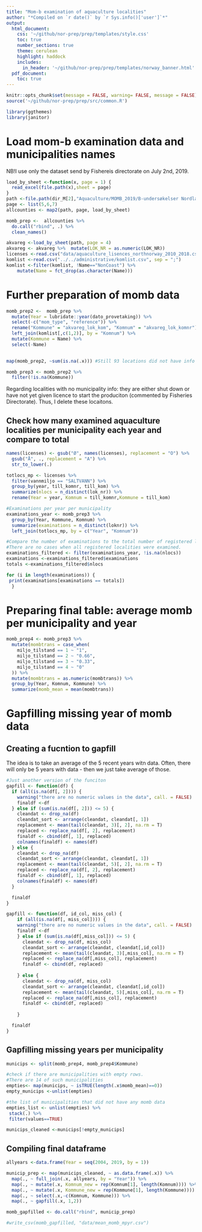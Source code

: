 ```yaml
---
title: "Mom-b examination of aquaculture localities"
author: "*Compiled on `r date()` by `r Sys.info()['user']`*"
output: 
  html_document:
    css: '~/github/nor-prep/prep/templates/style.css'
    toc: true
    number_sections: true
    theme: cerulean
    highlight: haddock
    includes: 
      in_header: '~/github/nor-prep/prep/templates/norway_banner.html'
  pdf_document:
    toc: true
---
```

```r
knitr::opts_chunk$set(message = FALSE, warning= FALSE, message = FALSE)
source('~/github/nor-prep/prep/src/common.R')
```

```r
library(ggthemes)
library(janitor)
```

# Load mom-b examination data and municipalities names
NB!I use only the dataset send by Fishereis directorate on July 2nd, 2019.
```r
load_by_sheet <-function(x, page = 1) {
  read_excel(file.path(x),sheet = page)
}
path <-file.path(dir_M[2],"Aquaculture/MOMB_2019/B-undersøkelser Nordland_Troms_Finnmark _Fdir_june2019nr.xls")
page <- list(5,6,7)
allcounties <- map2(path, page, load_by_sheet) 

momb_prep <-  allcounties %>% 
  do.call("rbind", .) %>% 
  clean_names()
```

```r
akvareg <-load_by_sheet(path, page = 4) 
akvareg <- akvareg %>%  mutate(LOK_NR = as.numeric(LOK_NR))
licenses <-read.csv("data/aquaculture_lisences_northnorway_2010_2018.csv")
komlist <-read.csv("../../administrative/komlist.csv", sep = ";")
komlist <-filter(komlist, !Name=="NonCoast") %>%  
    mutate(Name = fct_drop(as.character(Name)))
```

# Further preparation of momb data
```r
momb_prep2 <-  momb_prep %>% 
  mutate(Year = lubridate::year(dato_provetaking)) %>% 
  select(-c("mom_type", "reference")) %>% 
  rename("Kommune" = "akvareg_lok_kom", "Komnum" = "akvareg_lok_komnr") %>% 
  left_join(komlist[,c(1,2)], by = "Komnum") %>% 
  mutate(Kommune = Name) %>% 
  select(-Name)
  

map(momb_prep2, ~sum(is.na(.x))) #Still 93 locations did not have info on the municipality where they are located.

momb_prep3 <- momb_prep2 %>% 
  filter(!is.na(Kommune)) 
```
Regarding localities with no municipality info: they are either shut down or have not yet given licence to start the produciton (commented by Fisheries Directorate). Thus, I delete these locaitons. 

## Check how many examined aquaculture localities per municipality each year and compare to total
```r
names(licenses) <- gsub("Ø", names(licenses), replacement = "O") %>%
  gsub("Å", ., replacement = "A") %>%
  str_to_lower(.)

totlocs_mp <- licenses %>%
  filter(vannmiljo == "SALTVANN") %>%
  group_by(year, till_komnr, till_kom) %>%
  summarize(nlocs = n_distinct(lok_nr)) %>% 
  rename(Year = year, Komnum = till_komnr,Kommune = till_kom)

#Examinations per year per municipality
examinations_year <- momb_prep3 %>% 
  group_by(Year, Kommune, Komnum) %>% 
  summarize(examinations = n_distinct(loknr)) %>% 
  left_join(totlocs_mp, by = c("Year", "Komnum"))

#Compare the number of examinations to the total number of registered localities
#There are no cases when all registered localities were examined.
examinations_filtered <- filter(examinations_year, !is.na(nlocs))
examinations <-examinations_filtered$examinations
totals <-examinations_filtered$nlocs

for (i in length(examinations)) {
 print(examinations[examinations == totals])
  }
```

# Preparing final  table: average momb per municipality and year
```r
momb_prep4 <- momb_prep3 %>%
  mutate(mombtrans = case_when(
    miljo_tilstand == 1 ~ "1",
    miljo_tilstand == 2 ~ "0.66",
    miljo_tilstand == 3 ~ "0.33",
    miljo_tilstand == 4 ~ "0"
  )) %>%
  mutate(mombtrans = as.numeric(mombtrans)) %>%
  group_by(Year, Komnum, Kommune) %>%
  summarize(momb_mean = mean(mombtrans))
```


# Gapfilling missing year of momb data
## Creating a fucntion to gapfill
The idea is to take an average of the 5 recent years witn data. 
Often, there will only be 5 years with data - then we just take average of those.
```r
#Just another version of the funciton
gapfill <- function(df) {
  if (all(is.na(df[, 2]))) {
    warning("there are no numeric values in the data", call. = FALSE)
    finaldf <-df
  } else if (sum(is.na(df[, 2])) <= 5) {
    cleandat <- drop_na(df)
    cleandat_sort <- arrange(cleandat, cleandat[, 1])
    replacement <- mean(tail(cleandat, 3)[, 2], na.rm = T)
    replaced <- replace_na(df[, 2], replacement)
    finaldf <- cbind(df[, 1], replaced)
    colnames(finaldf) <- names(df)
  } else {
    cleandat <- drop_na(df)
    cleandat_sort <- arrange(cleandat, cleandat[, 1])
    replacement <- mean(tail(cleandat, 5)[, 2], na.rm = T)
    replaced <- replace_na(df[, 2], replacement)
    finaldf <- cbind(df[, 1], replaced)
    colnames(finaldf) <- names(df)
  }

  finaldf
}
```


```r
gapfill <- function(df, id_col, miss_col) {
    if (all(is.na(df[, miss_col]))) {
    warning("there are no numeric values in the data", call. = FALSE)
    finaldf <-df 
    } else if (sum(is.na(df[,miss_col])) <= 5) {
      cleandat <- drop_na(df, miss_col)
      cleandat_sort <- arrange(cleandat, cleandat[,id_col])
      replacement <- mean(tail(cleandat, 3)[,miss_col], na.rm = T)
      replaced <- replace_na(df[,miss_col], replacement)
      finaldf <- cbind(df, replaced)
   
    } else {
      cleandat <- drop_na(df, miss_col)
      cleandat_sort <- arrange(cleandat, cleandat[,id_col])
      replacement <- mean(tail(cleandat, 5)[,miss_col], na.rm = T)
      replaced <- replace_na(df[,miss_col], replacement)
      finaldf <- cbind(df, replaced)
 
    }

  finaldf
}


```


## Gapfilling missing years per municipality
```r
municips <- split(momb_prep4, momb_prep4$Kommune)

#check if there are municipalities with empty rows.
#There are 14 of such municipalities
empties<- map(municips, ~ isTRUE(length(.x$momb_mean)==0))
empty_municips <-unlist(empties) 

#the list of municipalities that did not have any momb data
empties_list <- unlist(empties) %>% 
 stack(.) %>% 
 filter(values==TRUE)

municips_cleaned <-municips[!empty_municips]
```

## Compiling final dataframe
```r
allyears <-data.frame(Year = seq(2004, 2019, by = 1))

municip_prep <- map(municips_cleaned, ~ as.data.frame(.x)) %>%
  map(., ~ full_join(.x, allyears, by = "Year")) %>% 
  map(., ~ mutate(.x, Komnum_new = rep(Komnum[1], length(Komnum)))) %>% 
  map(., ~ mutate(.x, Kommune_new = rep(Kommune[1], length(Kommune)))) %>% 
  map(., ~ select(.x,-c(Komnum, Kommune))) %>% 
  map(., ~ gapfill(.x, 1,2)) 

momb_gapfilled <- do.call("rbind", municip_prep) 

#write_csv(momb_gapfilled, "data/mean_momb_mpyr.csv")
```




